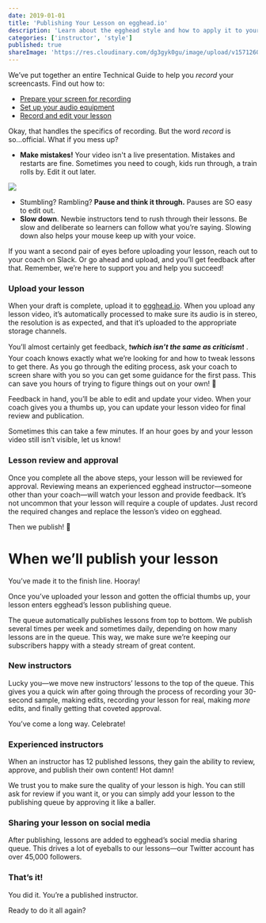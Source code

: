 ```yaml
---
date: 2019-01-01
title: 'Publishing Your Lesson on egghead.io'
description: 'Learn about the egghead style and how to apply it to your own content.'
categories: ['instructor', 'style']
published: true
shareImage: 'https://res.cloudinary.com/dg3gyk0gu/image/upload/v1571260698/og-image-assets/share_image_style.png'
---
```


We’ve put together an entire Technical Guide to help you _record_ your screencasts. Find out how to:

- [Prepare your screen for recording](/instructor/screencasting/screen-setup)
- [Set up your audio equipment](/instructor/screencasting/audio-equipment)
- [Record and edit your lesson](/instructor/screencasting)

Okay, that handles the specifics of recording. But the word _record_ is so...official. What if you mess up?

- **Make mistakes!** Your video isn't a live presentation. Mistakes and restarts are fine. Sometimes you need to cough, kids run through, a train rolls by. Edit it out later.

![](https://media1.giphy.com/media/3oKIPoAP1wLvewc7QI/giphy.gif)

- Stumbling? Rambling? **Pause and think it through.** Pauses are SO easy to edit out.
- **Slow down**. Newbie instructors tend to rush through their lessons. Be slow and deliberate so learners can follow what you’re saying. Slowing down also helps your mouse keep up with your voice.

If you want a second pair of eyes before uploading your lesson, reach out to your coach on Slack. Or go ahead and upload, and you’ll get feedback after that. Remember, we’re here to support you and help you succeed!

### Upload your lesson

When your draft is complete, upload it to [egghead.io](https://egghead.io/lessons_uploads/new). When you upload any lesson video, it’s automatically processed to make sure its audio is in stereo, the resolution is as expected, and that it’s uploaded to the appropriate storage channels.

You’ll almost certainly get feedback, ❗**_which isn’t the same as criticism_**❗ . Your coach knows exactly what we’re looking for and how to tweak lessons to get there. As you go through the editing process, ask your coach to screen share with you so you can get some guidance for the first pass. This can save you hours of trying to figure things out on your own! 🙂

Feedback in hand, you’ll be able to edit and update your video. When your coach gives you a thumbs up, you can update your lesson video for final review and publication.

Sometimes this can take a few minutes. If an hour goes by and your lesson video still isn’t visible, let us know!

### Lesson review and approval

Once you complete all the above steps, your lesson will be reviewed for approval. Reviewing means an experienced egghead instructor—someone other than your coach—will watch your lesson and provide feedback. It’s not uncommon that your lesson will require a couple of updates. Just record the required changes and replace the lesson’s video on egghead.

Then we publish! 🍾

# When we’ll publish your lesson

You’ve made it to the finish line. Hooray!

Once you’ve uploaded your lesson and gotten the official thumbs up, your lesson enters egghead’s lesson publishing queue.

The queue automatically publishes lessons from top to bottom. We publish several times per week and sometimes daily, depending on how many lessons are in the queue. This way, we make sure we’re keeping our subscribers happy with a steady stream of great content.

### New instructors

Lucky you—we move new instructors’ lessons to the top of the queue. This gives you a quick win after going through the process of recording your 30-second sample, making edits, recording your lesson for real, making _more_ edits, and finally getting that coveted approval.

You’ve come a long way. Celebrate!

### Experienced instructors

When an instructor has 12 published lessons, they gain the ability to review, approve, and publish their own content! Hot damn!

We trust you to make sure the quality of your lesson is high. You can still ask for review if you want it, or you can simply add your lesson to the publishing queue by approving it like a baller.

### Sharing your lesson on social media

After publishing, lessons are added to egghead’s social media sharing queue. This drives a lot of eyeballs to our lessons—our Twitter account has over 45,000 followers.

### That’s it!

You did it. You’re a published instructor.

Ready to do it all again?